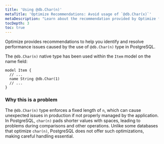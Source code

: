 ```yaml
---
title: 'Using @db.Char(n)'
metaTitle: 'Optimize Recommendations: Avoid usage of `@db.Char(x)`'
metaDescription: "Learn about the recommendation provided by Optimize for using `@db.Char(x)` native type."
tocDepth: 3
toc: true
---
```


Optimize provides recommendations to help you identify and resolve performance issues caused by the use of `@db.Char(n)` type in PostgreSQL.

The `@db.Char(n)` native type has been used within the `Item` model on the name field:

```prisma
model Item {
  // ...
  name String @db.Char(1)
  // ...
}
```

### Why this is a problem

The `@db.Char(n)` type enforces a fixed length of `n`, which can cause unexpected issues in production if not properly managed by the application. In PostgreSQL, `char(n)` pads shorter values with spaces, leading to problems during comparisons and other operations. Unlike some databases that optimize `char(n)`, PostgreSQL does not offer such optimizations, making careful handling essential.
